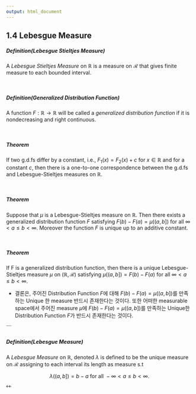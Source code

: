 ```yaml
---
output: html_document
---
```


## 1.4 Lebesgue Measure

##### Definition(Lebesgue Stieltjes Measure)
A *Lebesgue Stieltjes Measure* on $\mathbb{R}$ is a measure on $\mathcal{R}$ that gives finite measure to each bounded interval.


&nbsp;&nbsp;


##### Definition(Generalized Distribution Function)
A function $F:\mathbb{R}\rightarrow \mathbb{R}$ will be called a *generalized distribution function* if it is nondecreasing and right continuous.

&nbsp;&nbsp;

##### Theorem
If two g.d.fs differ by a constant, i.e., $F_1(x)=F_2(x)+c$ for $x\in \mathbb{R}$ and for a constant $c$, then there is a one-to-one correspondence between the g.d.fs and Lebesgue-Stieltjes measures on $\mathbb{R}$.

&nbsp;&nbsp;

##### Theorem
Suppose that $\mu$ is a Lebesgue-Stieltjes measure on $\mathbb{R}$. Then there exists a generalized distribution function $F$ satisfying $F(b)-F(a)=\mu((a,b])$ for all $\infty<a\le b<\infty$. Moreover the function $F$ is unique up to an additive constant. 

&nbsp;&nbsp;

##### Theorem
If F is a generalized distribution function, then there is a unique Lebesgue-Stieltjes measure $\mu$ on $(\mathbb{R},\mathcal{R})$ satisfying $\mu((a,b])=F(b)-F(a)$ for all $\infty<a\le b<\infty$.

* 결론은, 주어진 Distribution Function $F$에 대해 $F(b)-F(a)=\mu((a,b])$를 만족하는 Unique 한 measure \mu가 반드시 존재한다는 것이다. 또한 어떠한 measurable space에서 주어진 measure $\mu$에 $F(b)-F(a)=\mu((a,b])$를 만족하는 Unique한 Distribution Function $F$가 반드시 존재한다는 것이다.

￣
&nbsp;&nbsp;

##### Definition(Lebesgue Measure)
A *Lebesgue Measure* on $\mathbb{R}$, denoted $\lambda$ is defined to be the unique measure on $\mathcal{R}$ assigning to each interval its length as measure s.t

$$
\lambda((a,b])=b-a \mbox{  for all } -\infty<a\le b< \infty.
$$
￩￩